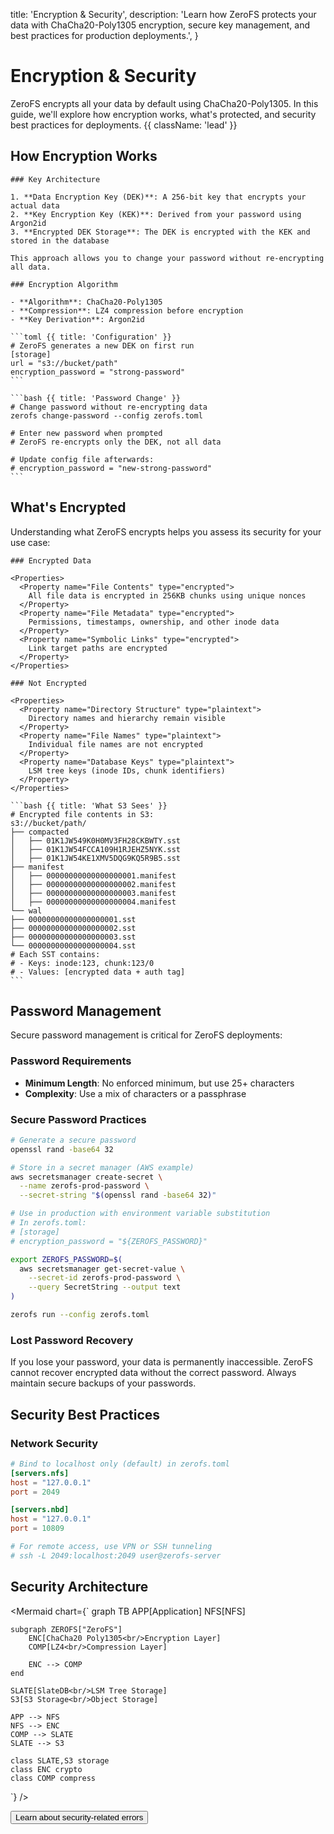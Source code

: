 
  title: 'Encryption & Security',
  description:
    'Learn how ZeroFS protects your data with ChaCha20-Poly1305 encryption, secure key management, and best practices for production deployments.',
}

# Encryption & Security

ZeroFS encrypts all your data by default using ChaCha20-Poly1305. In this guide, we'll explore how encryption works, what's protected, and security best practices for deployments. {{ className: 'lead' }}

## How Encryption Works

<Row>
  <Col>

    ### Key Architecture

    1. **Data Encryption Key (DEK)**: A 256-bit key that encrypts your actual data
    2. **Key Encryption Key (KEK)**: Derived from your password using Argon2id
    3. **Encrypted DEK Storage**: The DEK is encrypted with the KEK and stored in the database

    This approach allows you to change your password without re-encrypting all data.

    ### Encryption Algorithm

    - **Algorithm**: ChaCha20-Poly1305
    - **Compression**: LZ4 compression before encryption
    - **Key Derivation**: Argon2id

  </Col>
  <Col>

    ```toml {{ title: 'Configuration' }}
    # ZeroFS generates a new DEK on first run
    [storage]
    url = "s3://bucket/path"
    encryption_password = "strong-password"
    ```

    ```bash {{ title: 'Password Change' }}
    # Change password without re-encrypting data
    zerofs change-password --config zerofs.toml

    # Enter new password when prompted
    # ZeroFS re-encrypts only the DEK, not all data
    
    # Update config file afterwards:
    # encryption_password = "new-strong-password"
    ```

  </Col>
</Row>

## What's Encrypted

Understanding what ZeroFS encrypts helps you assess its security for your use case:

<Row>
  <Col>

    ### Encrypted Data

    <Properties>
      <Property name="File Contents" type="encrypted">
        All file data is encrypted in 256KB chunks using unique nonces
      </Property>
      <Property name="File Metadata" type="encrypted">
        Permissions, timestamps, ownership, and other inode data
      </Property>
      <Property name="Symbolic Links" type="encrypted">
        Link target paths are encrypted
      </Property>
    </Properties>

    ### Not Encrypted

    <Properties>
      <Property name="Directory Structure" type="plaintext">
        Directory names and hierarchy remain visible
      </Property>
      <Property name="File Names" type="plaintext">
        Individual file names are not encrypted
      </Property>
      <Property name="Database Keys" type="plaintext">
        LSM tree keys (inode IDs, chunk identifiers)
      </Property>
    </Properties>

  </Col>
  <Col>

    ```bash {{ title: 'What S3 Sees' }}
    # Encrypted file contents in S3:
    s3://bucket/path/
    ├── compacted
    │   ├── 01K1JW549K0H0MV3FH28CKBWTY.sst
    │   ├── 01K1JW54FCCA109H1RJEHZ5NYK.sst
    │   ├── 01K1JW54KE1XMV5DQG9KQ5R9B5.sst
    ├── manifest
    │   ├── 00000000000000000001.manifest
    │   ├── 00000000000000000002.manifest
    │   ├── 00000000000000000003.manifest
    │   ├── 00000000000000000004.manifest
    └── wal
    ├── 00000000000000000001.sst
    ├── 00000000000000000002.sst
    ├── 00000000000000000003.sst
    └── 00000000000000000004.sst
    # Each SST contains:
    # - Keys: inode:123, chunk:123/0
    # - Values: [encrypted data + auth tag]
    ```

  </Col>
</Row>

## Password Management

Secure password management is critical for ZeroFS deployments:

### Password Requirements

- **Minimum Length**: No enforced minimum, but use 25+ characters
- **Complexity**: Use a mix of characters or a passphrase

### Secure Password Practices

```bash
# Generate a secure password
openssl rand -base64 32

# Store in a secret manager (AWS example)
aws secretsmanager create-secret \
  --name zerofs-prod-password \
  --secret-string "$(openssl rand -base64 32)"

# Use in production with environment variable substitution
# In zerofs.toml:
# [storage]
# encryption_password = "${ZEROFS_PASSWORD}"

export ZEROFS_PASSWORD=$(
  aws secretsmanager get-secret-value \
    --secret-id zerofs-prod-password \
    --query SecretString --output text
)

zerofs run --config zerofs.toml
```

### Lost Password Recovery

<Warning>
  If you lose your password, your data is permanently inaccessible. ZeroFS cannot recover encrypted data without the correct password. Always maintain secure backups of your passwords.
</Warning>

## Security Best Practices

### Network Security

```toml
# Bind to localhost only (default) in zerofs.toml
[servers.nfs]
host = "127.0.0.1"
port = 2049

[servers.nbd]
host = "127.0.0.1"
port = 10809

# For remote access, use VPN or SSH tunneling
# ssh -L 2049:localhost:2049 user@zerofs-server
```




## Security Architecture

<Mermaid chart={`
graph TB
    APP[Application]
    NFS[NFS]
    
    subgraph ZEROFS["ZeroFS"]
        ENC[ChaCha20 Poly1305<br/>Encryption Layer]
        COMP[LZ4<br/>Compression Layer]
        
        ENC --> COMP
    end
    
    SLATE[SlateDB<br/>LSM Tree Storage]
    S3[S3 Storage<br/>Object Storage]
    
    APP --> NFS
    NFS --> ENC
    COMP --> SLATE
    SLATE --> S3
        
    class SLATE,S3 storage
    class ENC crypto
    class COMP compress
`} />


<div className="not-prose">
  <Button href="/troubleshooting" variant="text" arrow="right">
    Learn about security-related errors
  </Button>
</div>
